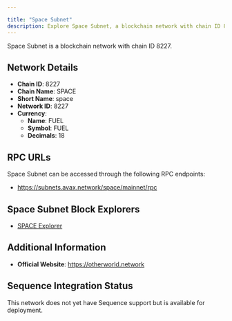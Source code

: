 ```yaml
---

title: "Space Subnet"
description: Explore Space Subnet, a blockchain network with chain ID 8227. Learn about its native currency, FUEL, and how to interact with the network.
---
```




Space Subnet is a blockchain network with chain ID 8227.

## Network Details

- **Chain ID**: 8227
- **Chain Name**: SPACE
- **Short Name**: space
- **Network ID**: 8227
- **Currency**: 
  - **Name**: FUEL
  - **Symbol**: FUEL
  - **Decimals**: 18

## RPC URLs

Space Subnet can be accessed through the following RPC endpoints:

- https://subnets.avax.network/space/mainnet/rpc

## Space Subnet Block Explorers

- [SPACE Explorer](https://subnets.avax.network/space)

## Additional Information

- **Official Website**: https://otherworld.network

## Sequence Integration Status

This network does not yet have Sequence support but is available for deployment.
